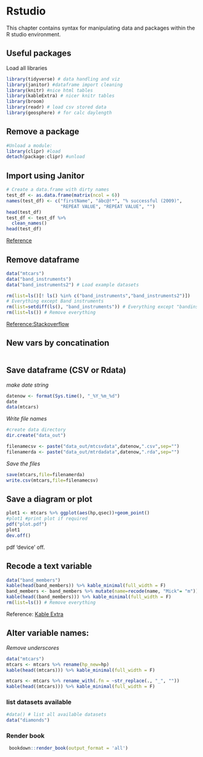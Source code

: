 # Rstudio
This chapter contains syntax for manipulating data and packages within the  
R studio environment.

## Useful packages
Load all libraries
```r
library(tidyverse) # data handling and viz
library(janitor) #dataframe import cleaning
library(knitr) #nice html tables
library(kableExtra) # nicer knitr tables
library(broom)
library(readr) # load csv stored data
library(geosphere) # for calc daylength
```
## Remove a package
```r
#Unload a module: 
library(clipr) #load
detach(package:clipr) #unload
```

## Import using Janitor
```r
# Create a data.frame with dirty names
test_df <- as.data.frame(matrix(ncol = 6))
names(test_df) <- c("firstName", "ábc@!*", "% successful (2009)",
                    "REPEAT VALUE", "REPEAT VALUE", "")
head(test_df)
test_df <- test_df %>%
  clean_names()
head(test_df)
```
[Reference](https://cran.r-project.org/web/packages/janitor/vignettes/janitor.html)



## Remove dataframe 
```r
data("mtcars")
data("band_instruments")
data("band_instruments2") # Load example datasets

rm(list=ls()[! ls() %in% c("band_instruments","band_instruments2")]) 
# Everything except Band instruments
rm(list=setdiff(ls(), "band_instruments")) # Everything except "bandinstruments"
rm(list=ls()) # Remove everything
```
[Reference:Stackoverflow](https://stackoverflow.com/questions/6190051/how-can-i-remove-all-objects-but-one-from-the-workspace-in-r)

## New vars by concatination
```r

```

## Save dataframe  (CSV or Rdata)
*make date string*
```r
datenow <- format(Sys.time(), "_%Y_%m_%d")
date
data(mtcars)
```
*Write file names*
```r
#create data directory
dir.create("data_out")

filenamecsv <- paste("data_out/mtcsvdata",datenow,".csv",sep="")
filenamerda <- paste("data_out/mtrdadata",datenow,".rda",sep="")
```
*Save the files*
```r
save(mtcars,file=filenamerda)
write.csv(mtcars,file=filenamecsv)
```

## Save a diagram or plot
```r
plot1 <- mtcars %>% ggplot(aes(hp,qsec))+geom_point()
#plot1 #print plot if required
pdf("plot.pdf")
plot1
dev.off()
```
pdf 'device' off.

## Recode a text variable
```r
data("band_members")
kable(head(band_members)) %>% kable_minimal(full_width = F)
band_members <- band_members %>% mutate(name=recode(name, "Mick"= "m"))
kable(head((band_members))) %>% kable_minimal(full_width = F)
rm(list=ls()) # Remove everything
```
Reference: [Kable Extra](https://cran.r-project.org/web/packages/kableExtra/vignettes/awesome_table_in_html.html)

## Alter variable names:
*Remove underscores*
```r
data("mtcars")
mtcars <- mtcars %>% rename(hp_new=hp)
kable(head((mtcars))) %>% kable_minimal(full_width = F)

mtcars <- mtcars %>% rename_with(.fn = ~str_replace(., "_", ""))
kable(head((mtcars))) %>% kable_minimal(full_width = F)
```

### list datasets available
```r
#data() # list all available datasets
data("diamonds")
```

### Render book
```r
 bookdown::render_book(output_format = 'all')
```



